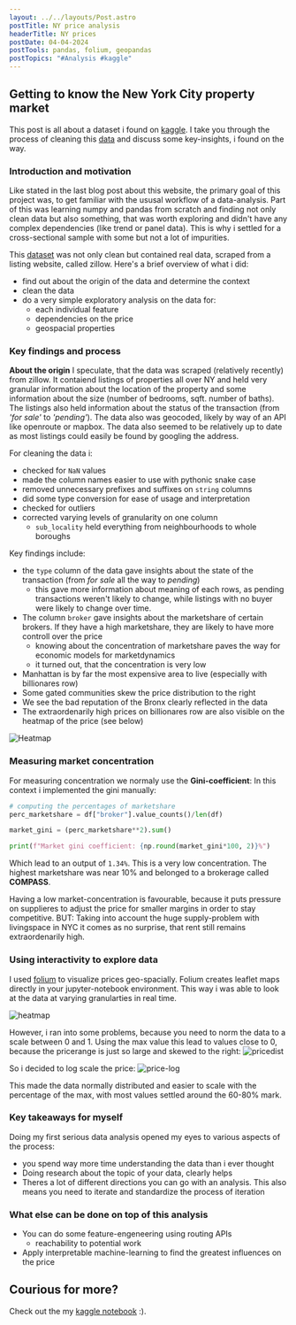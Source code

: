 ```yaml
---
layout: ../../layouts/Post.astro
postTitle: NY price analysis
headerTitle: NY prices
postDate: 04-04-2024
postTools: pandas, folium, geopandas 
postTopics: "#Analysis #kaggle"
---
```



## Getting to know the New York City property market
This post is all about a dataset i found on [kaggle](https://www.kaggle.com/). I take you through the process of cleaning this [data](https://www.kaggle.com/datasets/nelgiriyewithana/new-york-housing-market) and discuss some key-insights, i found on the way.

### Introduction and motivation
Like stated in the last blog post about this website, the primary goal of this project was, to get familiar with the ususal workflow of a data-analysis. Part of this was learning numpy and pandas from scratch and finding not only clean data but also something, that was worth exploring and didn't have any complex dependencies (like trend or panel data). This is why i settled for a cross-sectional sample with some but not a lot of impurities.

This [dataset](https://www.kaggle.com/datasets/nelgiriyewithana/new-york-housing-market) was not only clean but contained real data, scraped from a listing website, called zillow. Here's a brief overview of what i did:
- find out about the origin of the data and determine the context
- clean the data
- do a very simple exploratory analysis on the data for:
    - each individual feature
    - dependencies on the price
    - geospacial properties

### Key findings and process
**About the origin**
I speculate, that the data was scraped (relatively recently) from zillow. It contaiend listings of properties all over NY and held very granular information about the location of the property and some information about the size (number of bedrooms, sqft. number of baths). The listings also held information about the status of the transaction (from *'for sale'* to *'pending'*). The data also was geocoded, likely by way of an API like openroute or mapbox. The data also seemed to be relatively up to date as most listings could easily be found by googling the address.

For cleaning the data i:
- checked for `NaN` values
- made the column names easier to use with pythonic snake case
- removed unnecessary prefixes and suffixes on `string` columns
- did some type conversion for ease of usage and interpretation
- checked for outliers
- corrected varying levels of granularity on one column
    - `sub_locality` held everything from neighbourhoods to whole boroughs

Key findings include:
- the `type` column of the data gave insights about the state of the transaction (from *for sale* all the way to *pending*)
    - this gave more information about meaning of each rows, as pending transactions weren't likely to change, while listings with no buyer were likely to change over time.
- The column `broker` gave insights about the marketshare of certain brokers. If they have a high marketshare, they are likely to have more controll over the price
    - knowing about the concentration of marketshare paves the way for economic models for marketdynamics
    - it turned out, that the concentration is very low
- Manhattan is by far the most expensive area to live (especially with billionares row)
- Some gated communities skew the price distribution to the right
- We see the bad reputation of the Bronx clearly reflected in the data
- The extraordenarily high prices on billionares row are also visible on the heatmap of the price (see below)

![Heatmap](../../assets/Projects/new-york-pp/heatmap.png)

### Measuring market concentration
For measuring concentration we normaly use the **Gini-coefficient**:
<Latex formula="\text{Gini}=\sum_{i=1}^k p_i^2" class="prose-not"></Latex>
In this context i implemented the gini manually:
```python
# computing the percentages of marketshare
perc_marketshare = df["broker"].value_counts()/len(df)

market_gini = (perc_marketshare**2).sum()

print(f"Market gini coefficient: {np.round(market_gini*100, 2)}%")
```
Which lead to an output of `1.34%`. This is a very low concentration. The highest marketshare was near 10% and belonged to a brokerage called **COMPASS**.

Having a low market-concentration is favourable, because it puts pressure on supplieres to adjust the price for smaller margins in order to stay competitive. BUT: Taking into account the huge supply-problem with livingspace in NYC it comes as no surprise, that rent still remains extraordenarily high.


### Using interactivity to explore data
I used [folium](https://pypi.org/project/folium/) to visualize prices geo-spacially. Folium creates leaflet maps directly in your jupyter-notebook environment. This way i was able to look at the data at varying granularties in real time.

![heatmap](../../assets/Projects/new-york-pp/heatmap.png)

However, i ran into some problems, because you need to norm the data to a scale between 0 and 1. Using the max value this lead to values close to 0, because the pricerange is just so large and skewed to the right:
![pricedist](../../assets/Projects/new-york-pp/price_distribution.png)

So i decided to log scale the price:
![price-log](../../assets/Projects/new-york-pp/price_log.png)

This made the data normally distributed and easier to scale with the percentage of the max, with most values settled around the 60-80% mark.

### Key takeaways for myself
Doing my first serious data analysis opened my eyes to various aspects of the process:
- you spend way more time understanding the data than i ever thought
- Doing research about the topic of your data, clearly helps
- Theres a lot of different directions you can go with an analysis. This also means you need to iterate and standardize the process of iteration


### What else can be done on top of this analysis
- You can do some feature-engeneering using routing APIs
    - reachability to potential work
- Apply interpretable machine-learning to find the greatest influences on the price

## Courious for more?
Check out the my [kaggle notebook](https://www.kaggle.com/code/carstenstahl/new-york-city-property-price-analysis) :).
